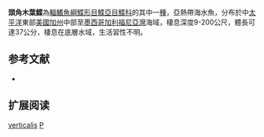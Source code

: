 {{Speciesbox
| name = 頭角木葉鰈
| image = 
| image_width = 250px
| image_caption = 
| status = LC
| status_system = IUCN3.1
| genus = Pleuronichthys
| species = verticalis
| authority = Jordan & Gilbert, 1880
| synonyms = 
| range_map = Hornyhead turbot distribution map.png
| range_map_width = 240px
| range_map_caption = 斑點木葉鰈分布圖
}}

'''頭角木葉鰈'''為[[輻鰭魚綱|輻鰭魚綱]][[鰈形目|鰈形目]][[鰈亞目|鰈亞目]][[鰈科|鰈科]]的其中一[[種|種]]，亞熱帶海水魚，分布於中[[太平洋|太平洋]]東部[[美國|美國]][[加州|加州]]中部至[[墨西哥|墨西哥]][[加利福尼亞灣|加利福尼亞灣]]海域，棲息深度9-200公尺，體長可達37公分，棲息在底層水域，生活習性不明。
==参考文献==
*{{FishBase_species|genus=Pleuronichthys|species=verticalis|year=2014|month=3}}

== 扩展阅读 ==
{{refbegin}}
{{wikispecies-inline|Pleuronichthys verticalis|頭角木葉鰈}}
{{refend}}
{{Taxonbar|from=Q1868043}}

[[Category:木葉鰈屬|verticalis]]
[[Category:1880年描述的魚類|P]]


{{魚類小作品}}